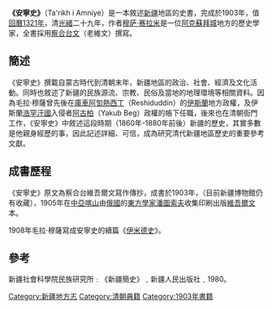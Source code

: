 
'''《安寧史》'''（Ta'rikh i Amniye）是一本敘述[[新疆|新疆]]地區的史書，完成於1903年，值[[伊斯兰历|回曆1321年]]，清[[光緒|光緒]]二十九年，作者[[穆萨·赛拉米|穆萨·赛拉米]]是一位[[阿克蘇|阿克蘇]][[拜城|拜城]]地方的歷史學家，全書採用[[察合台文|察合台文]]（老維文）撰寫。

==簡述==
《安寧史》撰載自蒙古時代到清朝末年，新疆地區的政治、社會、經濟及文化活動。同時也敘述了新疆的民族源流、宗教、民俗及當地的地理環境等相關資料。因為毛拉·穆薩曾先後在[[庫車|庫車]][[阿訇|阿訇]][[熱西丁|熱西丁]]（Reshiduddin）的[[伊斯蘭|伊斯蘭]]地方政權，及伊斯蘭[[浩罕汗國|浩罕汗國]]入侵者[[阿古柏|阿古柏]]（Yakub Beg）政權的帳下任職，後來也在清朝衙門工作，《安寧史》中敘述這段時期（1860年-1880年前後）新疆的歷史，其實多數是他親身經歷的事，因此記述詳細、可信，成為研究清代新疆地區歷史的重要參考文獻。

==成書歷程==
《安寧史》原文為察合台維吾爾文寫作傳抄，成書於1903年，（目前新疆博物館仍有收藏），1905年在[[中亞|中亞]][[喀山|喀山]]由[[俄國|俄國]]的[[東方學家|東方學家]][[潘圖索夫|潘圖索夫]]收集印刷出版[[維吾爾文|維吾爾文]]本。

1908年毛拉·穆薩寫成安寧史的續篇《[[伊米德史|伊米德史]]》。

==參考==
新疆社會科學院民族研究所﹕《新疆簡史》﹐新疆人民出版社﹐1980。

[[Category:新疆地方志|Category:新疆地方志]]
[[Category:清朝典籍|Category:清朝典籍]]
[[Category:1903年書籍|Category:1903年書籍]]